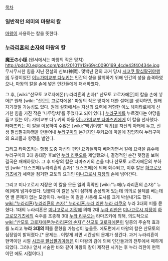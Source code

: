 [[목차]]
=== 일반적인 의미의 마왕의 칼 ===
[[마왕]]이 사용하는 칼을 뜻한다.

=== [[누라리횬의 손자]]의 마왕의 칼 ===
'''魔王の小槌'''
(원서에서는 마왕의 작은 망치)
http://pds20.egloos.com/pds/201011/13/69/c0090169_4cde43f40434e.jpg
무시무시한 힘을 지닌 전설의 신보(神寶). 몇백년 전의 과거 당시 [[시코쿠 팔십팔귀야행]]의 두령이었던 [[이누가미교부 다누키]]는 인간의 성을 탈취하기 위해 인간의 성을 습격하였으나, 마왕의 칼을 손에 넣은 인간들에게 패배하였다. 

그 후, [wiki:"산모토 고로자에몬(누라리횬의 손자)" 산모토 고로자에몬]이 칼을 손에 넣어[* 원래 [wiki: "산모토 고로자에몬" 마왕의 작은 망치에 대한 설화]를 생각하면, 원래 자기것일 가능성도 있다. 원래 설화에서는 자신의 요력에 저항한 이노 헤이타로에게 신기한 힘을 가진 작은 '나무망치'를 주었다고 되어 있다.] [[누라구미]]를 누르겠다는 야망을 품고 있는 이누가미교부 다누키의 아들 [[이누가미교부 타마즈키]]에게 이 칼을 선사했다. 타마즈키는 이 칼을 이용하여 수많은 [wiki:"백귀야행" 백귀]를 자신의 아래에 두고, 신생 팔십팔귀야행을 만들어내 [[누라구미]]의 본거지인 우키요에 마을에 침입하여 누라구미의 요괴들과 항쟁을 벌인다. 

그리고 타마즈키는 항쟁 도중 자신의 편인 요괴들까지 베어가면서 칼에 요력을 흡수해 누라구미의 3대 총대장 후보인 [[누라 리쿠오]]를 제압했으나, 결정적인 순간 헛점을 보여 결국은 패배하였다. 그 후 마왕의 칼은 타마즈키의 손을 떠나 산모토 고로자에몬의 부하인 [wiki:"요스즈메(누라리횬의 손자)" 요스즈메]에 의해 회수되고, 이후 칼은 [[하고로모기츠네]]가 세력을 점거한 교토의 요괴인 [[미나고로시 지장]]의 손에 넘어간다. 

그리고 미나고로시 지장은 이 칼을 모든 일의 흑막인 [wiki:"누에(누라리횬의 손자)" 누에]에게 넘겨주었다. 덧붙여 이 칼은 날이 심하게 손상되어 있는데 의의로 물체를 베는데엔 별 문제가 없는 모양이다. 누에는 이 칼을 사용해 도시를 크게 박살내기도 했다. [[wiki:"누라리횬(누라리횬의 손자)" 누라리횬]],[[누라 리한]],[[누라 리쿠오]] 누라 3대의 피를 묻혔다. 1대의 누라리횬은 [[미나고로시 지장]]에 의해 2대 [[누라 리한]]은 [[미나고로시 지장]]이 [[하고로모기츠네]]의 숙주를 조종해 3대 [[누라 리쿠오]]는 타마즈키에 의해, 의도적으로 [[wiki:"산모토 고로자에몬(누라리횬의 손자)" 산모토 고로자에몬]]이 일종의 주술적 효과를 노리고 '''누라 3대의 피'''를 묻혔을 가능성이 높을듯. 에도편에서 마왕의 칼은 산모토의 심장임이 밝혀졌다.[* 문제는.. 이렇게 되면 시간상의 문제가 생긴다. 과거 누라리횬이 현역이던 시절 [[시코쿠 팔십팔귀야행]]은 이 마왕의 검에 의해 인간들과의 전투에서 패하게 되었다. 그러나 앞서 서술한 바와 같이 마왕의 칼이 제작된 시기는 후 누라 리한이 현역이던 에도 시절이다.]
